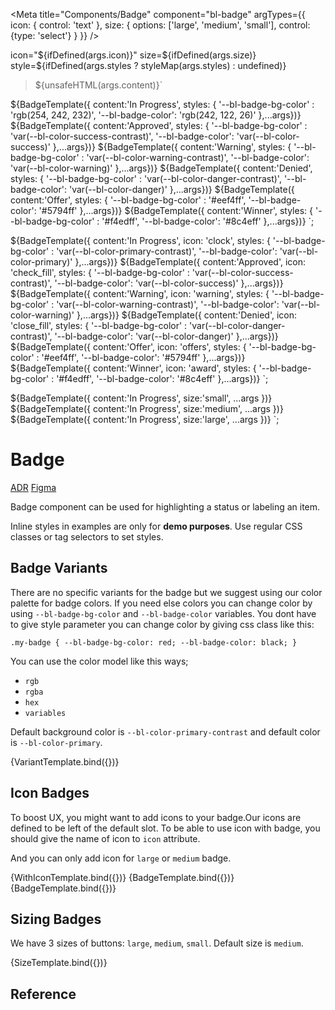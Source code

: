 
<Meta
  title="Components/Badge"
  component="bl-badge"
  argTypes={{
    icon: {
        control: 'text'
    },
    size: {
        options: ['large', 'medium', 'small'],
        control: {type: 'select'}
    }
  }}
/>

icon="${ifDefined(args.icon)}"
size=${ifDefined(args.size)}
style=${ifDefined(args.styles ? styleMap(args.styles) : undefined)}
>${unsafeHTML(args.content)}</bl-badge>`

${BadgeTemplate({ content:'In Progress', styles: { '--bl-badge-bg-color' : 'rgb(254, 242, 232)', '--bl-badge-color': 'rgb(242, 122, 26)' },...args})}
${BadgeTemplate({ content:'Approved', styles: { '--bl-badge-bg-color' : 'var(--bl-color-success-contrast)', '--bl-badge-color': 'var(--bl-color-success)' },...args})}
${BadgeTemplate({ content:'Warning', styles: { '--bl-badge-bg-color' : 'var(--bl-color-warning-contrast)', '--bl-badge-color': 'var(--bl-color-warning)' },...args})}
${BadgeTemplate({ content:'Denied', styles: { '--bl-badge-bg-color' : 'var(--bl-color-danger-contrast)', '--bl-badge-color': 'var(--bl-color-danger)' },...args})}
${BadgeTemplate({ content:'Offer', styles: { '--bl-badge-bg-color' : '#eef4ff', '--bl-badge-color': '#5794ff' },...args})}
${BadgeTemplate({ content:'Winner', styles: { '--bl-badge-bg-color' : '#f4edff', '--bl-badge-color': '#8c4eff' },...args})}
`;

${BadgeTemplate({ content:'In Progress', icon: 'clock', styles: { '--bl-badge-bg-color' : 'var(--bl-color-primary-contrast)', '--bl-badge-color': 'var(--bl-color-primary)' },...args})}
${BadgeTemplate({ content:'Approved', icon: 'check_fill', styles: { '--bl-badge-bg-color' : 'var(--bl-color-success-contrast)', '--bl-badge-color': 'var(--bl-color-success)' },...args})}
${BadgeTemplate({ content:'Warning', icon: 'warning', styles: { '--bl-badge-bg-color' : 'var(--bl-color-warning-contrast)', '--bl-badge-color': 'var(--bl-color-warning)' },...args})}
${BadgeTemplate({ content:'Denied', icon: 'close_fill', styles: { '--bl-badge-bg-color' : 'var(--bl-color-danger-contrast)', '--bl-badge-color': 'var(--bl-color-danger)' },...args})}
${BadgeTemplate({ content:'Offer', icon: 'offers', styles: { '--bl-badge-bg-color' : '#eef4ff', '--bl-badge-color': '#5794ff' },...args})}
${BadgeTemplate({ content:'Winner', icon: 'award', styles: { '--bl-badge-bg-color' : '#f4edff', '--bl-badge-color': '#8c4eff' },...args})}
`;

${BadgeTemplate({ content:'In Progress', size:'small', ...args })}
${BadgeTemplate({ content:'In Progress', size:'medium', ...args })}
${BadgeTemplate({ content:'In Progress', size:'large', ...args })}
`;


# Badge

<bl-badge icon="document">[ADR](https://github.com/Trendyol/baklava/issues/130)</bl-badge>
<bl-badge icon="puzzle">[Figma](https://www.figma.com/file/RrcLH0mWpIUy4vwuTlDeKN/Baklava-Design-Guide?node-id=25%3A3610)</bl-badge>

Badge component can be used for highlighting a status or labeling an item.

<bl-alert variant="warning" icon>Inline styles in examples are only for **demo purposes**. Use regular CSS classes or tag selectors to set styles.</bl-alert>

## Badge Variants
There are no specific variants for the badge but we suggest using our color palette for badge colors. If you need else colors you can change color by using `--bl-badge-bg-color` and `--bl-badge-color` variables.
You dont have to give style parameter you can change color by giving css class like this:


`.my-badge {
    --bl-badge-bg-color: red;
    --bl-badge-color: black;
}`

You can use the color model like this ways;

* `rgb`
* `rgba`
* `hex`
* `variables`

Default background color is `--bl-color-primary-contrast` and default color is `--bl-color-primary`.

<Canvas>
<Story name="Variants">
    {VariantTemplate.bind({})}
  </Story>
</Canvas>

## Icon Badges
To boost UX, you might want to add icons to your badge.Our icons are defined to be left of the default slot.
To be able to use icon with badge, you should give the name of icon to `icon` attribute.

And you can only add icon for `large` or `medium` badge.

<Canvas isColumn>
  <Story name='Badge With Icons'>
    {WithIconTemplate.bind({})}
  </Story>
  <Story name='Small Badge With Icon' args={{ icon: 'info', size: 'small', content: 'Show Info'}}>
    {BadgeTemplate.bind({})}
  </Story>
  <Story name='Large Badge With Icon' args={{ icon: 'info', size: 'large', content: 'Show Info'}}>
    {BadgeTemplate.bind({})}
  </Story>
</Canvas>


## Sizing Badges

We have 3 sizes of buttons: `large`, `medium`, `small`. Default size is `medium`.

<Canvas>
    <Story name='Badge With Sizes'>
        {SizeTemplate.bind({})}
    </Story>
</Canvas>

## Reference

<ArgsTable of="bl-badge" />


